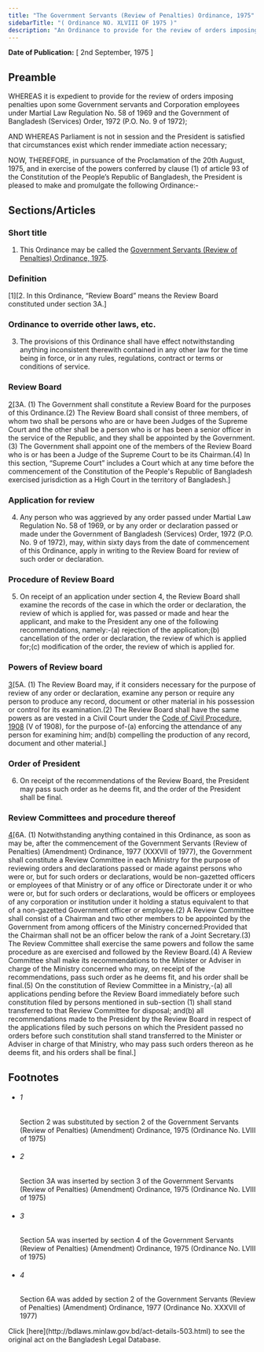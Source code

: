 ```yaml
---
title: "The Government Servants (Review of Penalties) Ordinance, 1975"
sidebarTitle: "( Ordinance NO. XLVIII OF 1975 )"
description: "An Ordinance to provide for the review of orders imposing penalties upon some Government servants and Corporation employees under certain laws."
---
```


**Date of Publication:** [ 2nd September, 1975 ]

## Preamble

WHEREAS it is expedient to provide for the review of orders imposing penalties upon some Government servants and Corporation employees under Martial Law Regulation No. 58 of 1969 and the Government of Bangladesh (Services) Order, 1972 (P.O. No. 9 of 1972);

AND WHEREAS Parliament is not in session and the President is satisfied that circumstances exist which render immediate action necessary;

NOW, THEREFORE, in pursuance of the Proclamation of the 20th August, 1975, and in exercise of the powers conferred by clause (1) of article 93 of the Constitution of the People’s Republic of Bangladesh, the President is pleased to make and promulgate the following Ordinance:-

## Sections/Articles

### Short title

1. This Ordinance may be called the [Government Servants (Review of Penalties) Ordinance, 1975](/laws/volume-19/act-503 "Government Servants (Review of Penalties) Ordinance, 1975").

### Definition

[1][2. In this Ordinance, “Review Board” means the Review Board constituted under section 3A.]

### Ordinance to override other laws, etc.

3. The provisions of this Ordinance shall have effect notwithstanding anything inconsistent therewith contained in any other law for the time being in force, or in any rules, regulations, contract or terms or conditions of service.

### Review Board

[2](1)[3A. (1) The Government shall constitute a Review Board for the purposes of this Ordinance.(2) The Review Board shall consist of three members, of whom two shall be persons who are or have been Judges of the Supreme Court and the other shall be a person who is or has been a senior officer in the service of the Republic, and they shall be appointed by the Government.(3) The Government shall appoint one of the members of the Review Board who is or has been a Judge of the Supreme Court to be its Chairman.(4) In this section, “Supreme Court” includes a Court which at any time before the commencement of the Constitution of the People's Republic of Bangladesh exercised jurisdiction as a High Court in the territory of Bangladesh.]

### Application for review

4. Any person who was aggrieved by any order passed under Martial Law Regulation No. 58 of 1969, or by any order or declaration passed or made under the Government of Bangladesh (Services) Order, 1972 (P.O. No. 9 of 1972), may, within sixty days from the date of commencement of this Ordinance, apply in writing to the Review Board for review of such order or declaration.

### Procedure of Review Board

5. On receipt of an application under section 4, the Review Board shall examine the records of the case in which the order or declaration, the review of which is applied for, was passed or made and hear the applicant, and make to the President any one of the following recommendations, namely:-(a) rejection of the application;(b) cancellation of the order or declaration, the review of which is applied for;(c) modification of the order, the review of which is applied for.

### Powers of Review board

[3](1)[5A. (1) The Review Board may, if it considers necessary for the purpose of review of any order or declaration, examine any person or require any person to produce any record, document or other material in his possession or control for its examination.(2) The Review Board shall have the same powers as are vested in a Civil Court under the [Code of Civil Procedure, 1908](/laws/volume-5/act-86 "Code of Civil Procedure, 1908") (V of 1908), for the purpose of-(a) enforcing the attendance of any person for examining him; and(b) compelling the production of any record, document and other material.]

### Order of President

6. On receipt of the recommendations of the Review Board, the President may pass such order as he deems fit, and the order of the President shall be final.

### Review Committees and procedure thereof

[4](1)[6A. (1) Notwithstanding anything contained in this Ordinance, as soon as may be, after the commencement of the Government Servants (Review of Penalties) (Amendment) Ordinance, 1977 (XXXVII of 1977), the Government shall constitute a Review Committee in each Ministry for the purpose of reviewing orders and declarations passed or made against persons who were or, but for such orders or declarations, would be non-gazetted officers or employees of that Ministry or of any office or Directorate under it or who were or, but for such orders or declarations, would be officers or employees of any corporation or institution under it holding a status equivalent to that of a non-gazetted Government officer or employee.(2) A Review Committee shall consist of a Chairman and two other members to be appointed by the Government from among officers of the Ministry concerned:Provided that the Chairman shall not be an officer below the rank of a Joint Secretary.(3) The Review Committee shall exercise the same powers and follow the same procedure as are exercised and followed by the Review Board.(4) A Review Committee shall make its recommendations to the Minister or Adviser in charge of the Ministry concerned who may, on receipt of the recommendations, pass such order as he deems fit, and his order shall be final.(5) On the constitution of Review Committee in a Ministry,-(a) all applications pending before the Review Board immediately before such constitution filed by persons mentioned in sub-section (1) shall stand transferred to that Review Committee for disposal; and(b) all recommendations made to the President by the Review Board in respect of the applications filed by such persons on which the President passed no orders before such constitution shall stand transferred to the Minister or Adviser in charge of that Ministry, who may pass such orders thereon as he deems fit, and his orders shall be final.]

## Footnotes

- ###### 1

  Section 2 was substituted by section 2 of the Government Servants (Review of Penalties) (Amendment) Ordinance, 1975 (Ordinance No. LVIII of 1975)

- ###### 2

  Section 3A was inserted by section 3 of the Government Servants (Review of Penalties) (Amendment) Ordinance, 1975 (Ordinance No. LVIII of 1975)

- ###### 3

  Section 5A was inserted by section 4 of the Government Servants (Review of Penalties) (Amendment) Ordinance, 1975 (Ordinance No. LVIII of 1975)

- ###### 4

  Section 6A was added by section 2 of the Government Servants (Review of Penalties) (Amendment) Ordinance, 1977 (Ordinance No. XXXVII of 1977)

<Note>
  Click [here](http://bdlaws.minlaw.gov.bd/act-details-503.html) to see the original act on the Bangladesh Legal Database.
</Note>
